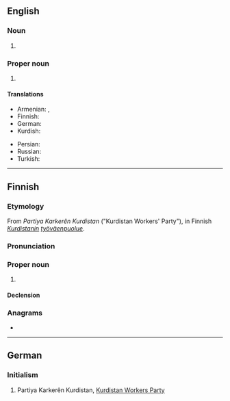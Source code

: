==English==

===Noun===
{{en-noun}}

# {{lb|en|video games}} {{initialism of|[[player killer]] [[killer]]|lang=en}}

===Proper noun===
{{en-proper noun}}

# {{w|Kurdistan Workers Party}}

====Translations====
{{trans-top|Kurdistan Workers Party}}
* Armenian: {{t|hy|ՔԲԿ}}, {{t|hy|ՔԱԿ}}
* Finnish: {{t|fi|PKK}}
* German: {{t+|de|PKK}}
* Kurdish: {{t+|ku|PKK|sc=ku-Arab}}
{{trans-mid}}
* Persian: {{t|fa|پ‌ک‌ک|tr=pe-ke-ke}}
* Russian: {{t+|ru|РПК}}
* Turkish: {{t+|tr|PKK}}
{{trans-bottom}}

----

==Finnish==
{{wikipedia|lang=fi}}

===Etymology===
From {{der|fi|ku|-}} ''Partiya Karkerên Kurdistan'' ("Kurdistan Workers' Party"), in Finnish ''[[Kurdistan|Kurdistanin]] [[työväenpuolue]]''.

===Pronunciation===
{{IPA|/ˈpe̞ːˑko̞ːˑko̞ː/|lang=fi}}

===Proper noun===
{{fi-proper noun}}

# {{initialism of|lang=fi|[[PKK#English|PKK]]|nodot=1}} {{gloss|Kurdistan Workers' Party}}

====Declension====
{{fi-decl-maa-dot|PKK|o|nopl=1}}

===Anagrams===
* {{anagrams|fi|a=kkp|KKP}}

----

==German==
{{wikipedia|lang=de}}

===Initialism===
{{rfc-header|Initialism}}
{{head|de|initialism}}

# Partiya Karkerên Kurdistan, [[Kurdistan Workers Party]]